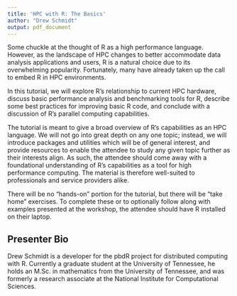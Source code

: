 ```yaml
---
title: 'HPC with R: The Basics'
author: "Drew Schmidt"
output: pdf_document
---
```


Some chuckle at the thought of R as a high performance language. However, as the landscape of HPC changes to better accommodate data analysis applications and users, R is a natural choice due to its overwhelming popularity. Fortunately, many have already taken up the call to embed R in HPC environments.


In this tutorial, we will explore R's relationship to current HPC hardware, discuss basic performance analysis and benchmarking tools for R, describe some best practices for improving basic R code, and conclude with a discussion of R's parallel computing capabilities.


The tutorial is meant to give a broad overview of R's capabilities as an HPC language. We will not go into great depth on any one topic; instead, we will introduce packages and utilities which will be of general interest, and provide resources to enable the attendee to study any given topic further as their interests align. As such, the attendee should come away with a foundational understanding of R's capabilities as a tool for high performance computing. The material is therefore well-suited to professionals and service providers alike.


There will be no "hands-on" portion for the tutorial, but there will be "take home" exercises.  To complete these or to optionally follow along with examples presented at the workshop, the attendee should have R installed on their laptop. 



## Presenter Bio

Drew Schmidt is a developer for the pbdR project for distributed computing with R.  Currently a graduate student at the University of Tennessee, he holds an M.Sc. in mathematics from the University of Tennessee, and was formerly a research associate at the National Institute for Computational Sciences.
